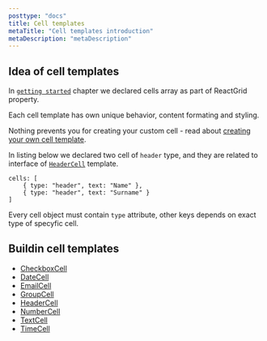 ```yaml
---
posttype: "docs"
title: Cell templates
metaTitle: "Cell templates introduction"
metaDescription: "metaDescription"
---
```


## Idea of cell templates

In [`getting started`](link) chapter we declared cells array as part of ReactGrid property.

Each cell template has own unique behavior, content formating and styling. 

Nothing prevents you for creating your custom cell - read about [creating your own cell template](link). 

In listing below we declared two cell of `header` type, and they are related to interface of [`HeaderCell`](link) 
template.

```tsx
cells: [
    { type: "header", text: "Name" },
    { type: "header", text: "Surname" }
]
```

Every cell object must contain `type` attribute, other keys depends on exact type of specyfic cell.

## Buildin cell templates

* [CheckboxCell](link)
* [DateCell](link)
* [EmailCell](link)
* [GroupCell](link)
* [HeaderCell](link)
* [NumberCell](link)
* [TextCell](link)
* [TimeCell](link)